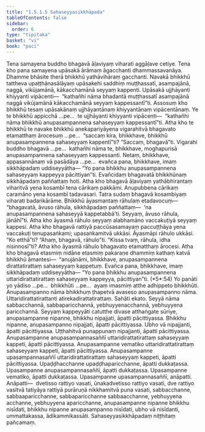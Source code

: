 ```yaml
---
title: "1.5.1.5 Sahaseyyasikkhāpada"
tableOfContents: false
sidebar:
  order: 6
type: "tipitaka"
basket: "vi"
book: "paci"
---
```



<DynamicBreadcrumb />

<Division number="49" book="paci" bookNo="2" page="26">

<Paragraph number="164" book="paci">
Tena samayena buddho bhagavā āḷaviyaṃ viharati aggāḷave cetiye. Tena kho pana samayena upāsakā ārāmaṃ āgacchanti dhammassavanāya. Dhamme bhāsite therā bhikkhū yathāvihāraṃ gacchanti. Navakā bhikkhū tattheva upaṭṭhānasālāyaṃ upāsakehi saddhiṃ muṭṭhassatī, asampajānā, naggā, vikūjamānā, kākacchamānā seyyaṃ kappenti. Upāsakā ujjhāyanti khiyyanti vipācenti—  “kathañhi nāma bhadantā muṭṭhassatī asampajānā naggā vikūjamānā kākacchamānā seyyaṃ kappessantī”ti.
</Paragraph>

<Paragraph number="165" book="paci">
Assosuṃ kho bhikkhū tesaṃ upāsakānaṃ ujjhāyantānaṃ khiyyantānaṃ vipācentānaṃ. Ye te bhikkhū appicchā …pe…  te ujjhāyanti khiyyanti vipācenti—  “kathañhi nāma bhikkhū anupasampannena sahaseyyaṃ kappessantī”ti.
</Paragraph>

<Paragraph number="166" book="paci">
Atha kho te bhikkhū te navake bhikkhū anekapariyāyena vigarahitvā bhagavato etamatthaṃ ārocesuṃ …pe…  “saccaṃ kira, bhikkhave, bhikkhū anupasampannena sahaseyyaṃ kappentī”ti? “Saccaṃ, bhagavā”ti. Vigarahi buddho bhagavā …pe…  kathañhi nāma te, bhikkhave, moghapurisā anupasampannena sahaseyyaṃ kappessanti. Netaṃ, bhikkhave, appasannānaṃ vā pasādāya …pe…  evañca pana, bhikkhave, imaṃ sikkhāpadaṃ uddiseyyātha—
</Paragraph>

<Paragraph number="167" book="paci">
<Emphasis>“Yo pana bhikkhu anupasampannena sahaseyyaṃ kappeyya pācittiyan”</Emphasis>ti.
</Paragraph>

<Paragraph number="168" book="paci">
Evañcidaṃ bhagavatā bhikkhūnaṃ sikkhāpadaṃ paññattaṃ hoti.
</Paragraph>

</Division>
<Division number="50" book="paci" bookNo="2" page="27">

<Paragraph number="169" book="paci">
Atha kho bhagavā āḷaviyaṃ yathābhirantaṃ viharitvā yena kosambī tena cārikaṃ pakkāmi. Anupubbena cārikaṃ caramāno yena kosambī tadavasari. Tatra sudaṃ bhagavā kosambiyaṃ viharati badarikārāme. Bhikkhū āyasmantaṃ rāhulaṃ etadavocuṃ—  “bhagavatā, āvuso rāhula, sikkhāpadaṃ paññattaṃ—  ‘na anupasampannena sahaseyyā kappetabbā’ti. Seyyaṃ, āvuso rāhula, jānāhī”ti. Atha kho āyasmā rāhulo seyyaṃ alabhamāno vaccakuṭiyā seyyaṃ kappesi. Atha kho bhagavā rattiyā paccūsasamayaṃ paccuṭṭhāya yena vaccakuṭi tenupasaṅkami; upasaṅkamitvā ukkāsi. Āyasmāpi rāhulo ukkāsi. “Ko etthā”ti? “Ahaṃ, bhagavā, rāhulo”ti. “Kissa tvaṃ, rāhula, idha nisinnosī”ti?
</Paragraph>

<Paragraph number="170" book="paci">
Atha kho āyasmā rāhulo bhagavato etamatthaṃ ārocesi. Atha kho bhagavā etasmiṃ nidāne etasmiṃ pakaraṇe dhammiṃ kathaṃ katvā bhikkhū āmantesi—  “anujānāmi, bhikkhave, anupasampannena dirattatirattaṃ sahaseyyaṃ kappetuṃ. Evañca pana, bhikkhave, imaṃ sikkhāpadaṃ uddiseyyātha—
</Paragraph>

</Division>
<Division number="51" book="paci" bookNo="2" page="27">

<Paragraph number="171" book="paci">
<Emphasis>“Yo pana bhikkhu anupasampannena uttaridirattatirattaṃ sahaseyyaṃ kappeyya, pācittiyan”</Emphasis>ti. (*5*:<Emphasis>54</Emphasis>)
</Paragraph>

</Division>
<Division number="52" book="paci" bookNo="2" page="27">

<Paragraph number="172" book="paci">
<Emphasis>Yo panā</Emphasis>ti yo yādiso …pe…  <Emphasis>bhikkhū</Emphasis>ti …pe…  ayaṃ imasmiṃ atthe adhippeto bhikkhūti.
</Paragraph>

<Paragraph number="173" book="paci">
<Emphasis>Anupasampanno</Emphasis> nāma bhikkhuṃ ṭhapetvā avaseso anupasampanno nāma.
</Paragraph>

<Paragraph number="174" book="paci">
<Emphasis>Uttaridirattatirattan</Emphasis>ti atirekadirattatirattaṃ.
</Paragraph>

<Paragraph number="175" book="paci">
<Emphasis>Sahā</Emphasis>ti ekato.
</Paragraph>

<Paragraph number="176" book="paci">
<Emphasis>Seyyā</Emphasis> nāma sabbacchannā, sabbaparicchannā, yebhuyyenacchannā, yebhuyyena paricchannā.
</Paragraph>

<Paragraph number="177" book="paci">
<Emphasis>Seyyaṃ kappeyyā</Emphasis>ti catutthe divase atthaṅgate sūriye, anupasampanne nipanne, bhikkhu nipajjati, āpatti pācittiyassa. Bhikkhu nipanne, anupasampanno nipajjati, āpatti pācittiyassa. Ubho vā nipajjanti, āpatti pācittiyassa. Uṭṭhahitvā punappunaṃ nipajjanti, āpatti pācittiyassa.
</Paragraph>

</Division>
<Division number="53" book="paci" bookNo="2" page="28">

<Paragraph number="178" book="paci">
Anupasampanne anupasampannasaññī uttaridirattatirattaṃ sahaseyyaṃ kappeti, āpatti pācittiyassa. Anupasampanne vematiko uttaridirattatirattaṃ sahaseyyaṃ kappeti, āpatti pācittiyassa. Anupasampanne upasampannasaññī uttaridirattatirattaṃ sahaseyyaṃ kappeti, āpatti pācittiyassa.
</Paragraph>

<Paragraph number="179" book="paci">
Upaḍḍhacchanne upaḍḍhaparicchanne, āpatti dukkaṭassa. Upasampanne anupasampannasaññī, āpatti dukkaṭassa. Upasampanne vematiko, āpatti dukkaṭassa. Upasampanne upasampannasaññī, anāpatti.
</Paragraph>

</Division>
<Division number="54" book="paci" bookNo="2" page="28">

<Paragraph number="180" book="paci">
Anāpatti—  dvetisso rattiyo vasati, ūnakadvetisso rattiyo vasati, dve rattiyo vasitvā tatiyāya rattiyā purāruṇā nikkhamitvā puna vasati, sabbacchanne, sabbaaparicchanne, sabbaparicchanne sabbaacchanne, yebhuyyena acchanne, yebhuyyena aparicchanne, anupasampanne nipanne bhikkhu nisīdati, bhikkhu nipanne anupasampanno nisīdati, ubho vā nisīdanti, ummattakassa, ādikammikassāti.

</Paragraph>
</Division>

<Paragraph number="181" type="center" book="paci">
Sahaseyyasikkhāpadaṃ niṭṭhitaṃ pañcamaṃ.
</Paragraph>